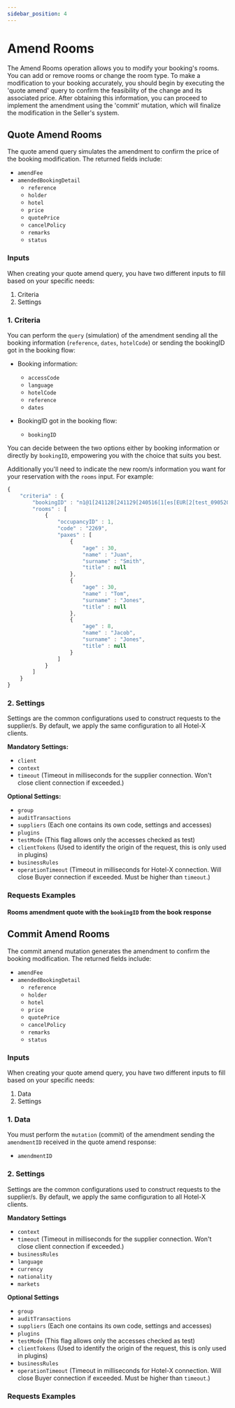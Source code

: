 ```yaml
---
sidebar_position: 4
---
```




# Amend Rooms

The Amend Rooms operation allows you to modify your booking's rooms. You can add or remove rooms or change the room type. To make a modification to your booking accurately, you should begin by executing the 'quote amend' query to confirm the feasibility of the change and its associated price. After obtaining this information, you can proceed to implement the amendment using the 'commit' mutation, which will finalize the modification in the Seller's system.

## Quote Amend Rooms

The quote amend query simulates the amendment to confirm the price of the booking modification. The returned fields include:

* `amendFee`
* `amendedBookingDetail`
   * `reference`
   * `holder`
   * `hotel`
   * `price`
   * `quotePrice`
   * `cancelPolicy`
   * `remarks`
   * `status`

### Inputs

When creating your quote amend query, you have two different inputs to fill based on your specific needs:

1. Criteria
2. Settings

<CautionSettingsHotelX />

### 1. Criteria 

You can perform the `query` (simulation) of the amendment sending all the booking information (`reference`, `dates`, `hotelCode`) or sending the bookingID got in the booking flow:

* Booking information:
   * `accessCode`
   * `language`
   * `hotelCode`
   * `reference`
   * `dates`

* BookingID got in the booking flow:
   * `bookingID`


You can decide between the two options either by booking information or directly by `bookingID`, empowering you with the choice that suits you best.

Additionally you'll need to indicate the new room/s information you want for your reservation with the `rooms` input. For example:


```js
{
    "criteria" : {
        "bookingID" : "n1@1[241128[241129[240516[1[es[EUR[2[test_09052024_test[3128791[",
        "rooms" : [
            {
                "occupancyID" : 1,
                "code" : "2269",
                "paxes" : [
                    {
                        "age" : 30,
                        "name" : "Juan",
                        "surname" : "Smith",
                        "title" : null
                    },
                    {
                        "age" : 30,
                        "name" : "Tom",
                        "surname" : "Jones",
                        "title" : null
                    },
                    {
                        "age" : 8,
                        "name" : "Jacob",
                        "surname" : "Jones",
                        "title" : null
                    }
                ]
            }
        ]
    }
}
```


### 2. Settings 

Settings are the common configurations used to construct requests to the supplier/s. By default, we apply the same configuration to all Hotel-X clients.

**Mandatory Settings:**
* `client`
* `context`
* `timeout` (Timeout in milliseconds for the supplier connection. Won't close client connection if exceeded.)

**Optional Settings:**
* `group`
* `auditTransactions`
* `suppliers` (Each one contains its own code, settings and accesses)
* `plugins`
* `testMode` (This flag allows only the accesses checked as test)
* `clientTokens` (Used to identify the origin of the request, this is only used in plugins)
* `businessRules`
* `operationTimeout` (Timeout in milliseconds for Hotel-X connection. Will close Buyer connection if exceeded. Must be higher than `timeout`.)



### Requests Examples

#### Rooms amendment quote with the `bookingID` from the book response

<GraphqlSample query={roomsAmendmentQuoteQuery} variables={roomsAmendmentQuoteVariables} />



## Commit Amend Rooms 

The commit amend mutation generates the amendment to confirm the booking modification. The returned fields include:

* `amendFee`
* `amendedBookingDetail`
   * `reference`
   * `holder`
   * `hotel`
   * `price`
   * `quotePrice`
   * `cancelPolicy`
   * `remarks`
   * `status`


### Inputs

When creating your quote amend query, you have two different inputs to fill based on your specific needs:

1. Data
2. Settings

### 1. Data 

You must perform the `mutation` (commit) of the amendment sending the `amendmentID` received in the quote amend response:
* `amendmentID`

### 2. Settings 

Settings are the common configurations used to construct requests to the supplier/s. By default, we apply the same configuration to all Hotel-X clients.

**Mandatory Settings**
* `context`
* `timeout` (Timeout in milliseconds for the supplier connection. Won't close client connection if exceeded.)
* `businessRules`
* `language`
* `currency`
* `nationality`
* `markets`

**Optional Settings**
* `group`
* `auditTransactions`
* `suppliers` (Each one contains its own code, settings and accesses)
* `plugins`
* `testMode` (This flag allows only the accesses checked as test)
* `clientTokens` (Used to identify the origin of the request, this is only used in plugins)
* `businessRules`
* `operationTimeout` (Timeout in milliseconds for Hotel-X connection. Will close Buyer connection if exceeded. Must be higher than `timeout`.)

### Requests Examples

<GraphqlSample query={roomsAmendmentCommitMutation} variables={roomsAmendmentCommitVariables} />